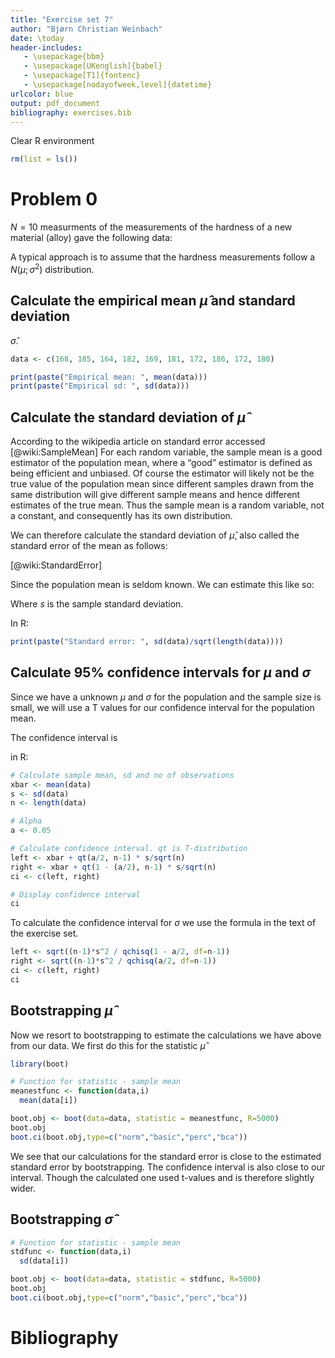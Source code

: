 ```yaml
---
title: "Exercise set 7"
author: "Bjørn Christian Weinbach"
date: \today
header-includes:
   - \usepackage{bbm}
   - \usepackage[UKenglish]{babel}
   - \usepackage[T1]{fontenc}
   - \usepackage[nodayofweek,level]{datetime}
urlcolor: blue
output: pdf_document
bibliography: exercises.bib
---
```


Clear R environment

```r
rm(list = ls())
```

# Problem 0
$N = 10$ measurments of the measurements of the hardness of a new material 
(alloy) gave the following data:

\begin{center}
  \begin{tabular}{ c c c c c }
   168 & 185 & 164 & 182 & 169 \\
   181 & 172 & 185 & 172 & 180 \\  
  \end{tabular}
\end{center}

A typical approach is to assume that the hardness measurements follow a 
$N(\mu; \sigma^2)$ distribution.

## Calculate the empirical mean $\hat{\mu}$ and standard deviation
$\hat{\sigma}$.

```r
data <- c(168, 185, 164, 182, 169, 181, 172, 186, 172, 180)

print(paste("Empirical mean: ", mean(data)))
print(paste("Empirical sd: ", sd(data)))
```

## Calculate the standard deviation of $\hat{\mu}$

According to the wikipedia article on standard error accessed 
\formatdate{22}{10}{2020} [@wiki:SampleMean] For each random variable, the sample 
mean is a good estimator of the population 
mean, where a "good" estimator is defined as being efficient and unbiased. 
Of course the estimator will likely not be the true value of the population 
mean since different samples drawn from the same distribution will give 
different sample means and hence different estimates of the true mean. 
Thus the sample mean is a random variable, not a constant, 
and consequently has its own distribution.

We can therefore calculate the standard deviation of $\hat{\mu}$, also called
the standard error of the mean as follows:

\begin{equation}
  \sigma_{\bar{X}} = \frac{\sigma}{N}
\end{equation}[@wiki:StandardError]

Since the population mean is seldom known. We can estimate this like so:

\begin{equation}
  \sigma_{\bar{X}} \approx \frac{s}{N}
\end{equation}

Where $s$ is the sample standard deviation.

In R:

```r
print(paste("Standard error: ", sd(data)/sqrt(length(data))))
```
## Calculate $95\%$ confidence intervals for $\mu$ and $\sigma$

Since we have a unknown $\mu$ and $\sigma$ for the population and the sample
size is small, we will use a T values for our confidence interval for the population mean.

The confidence interval is
\begin{equation}
[\bar{x} + t_{n-1, \alpha/2} \cdot \frac{s}{\sqrt{n}}, 
 \bar{x} + t_{n-1, 1 - \alpha/2} \cdot \frac{s}{\sqrt{n}}]
\end{equation}

in R:

```r
# Calculate sample mean, sd and no of observations
xbar <- mean(data)
s <- sd(data)
n <- length(data)

# Alpha
a <- 0.05

# Calculate confidence interval. qt is T-distribution
left <- xbar + qt(a/2, n-1) * s/sqrt(n)
right <- xbar + qt(1 - (a/2), n-1) * s/sqrt(n)
ci <- c(left, right)

# Display confidence interval
ci
```
To calculate the confidence interval for $\sigma$ we use the formula in the 
text of the exercise set. 

```r
left <- sqrt((n-1)*s^2 / qchisq(1 - a/2, df=n-1))
right <- sqrt((n-1)*s^2 / qchisq(a/2, df=n-1))
ci <- c(left, right)
ci
```
## Bootstrapping $\hat{\mu}$

Now we resort to bootstrapping to estimate the calculations we have above from our data.
We first do this for the statistic $\hat{\mu}$


```r
library(boot)

# Function for statistic - sample mean
meanestfunc <- function(data,i)
  mean(data[i])

boot.obj <- boot(data=data, statistic = meanestfunc, R=5000)
boot.obj
boot.ci(boot.obj,type=c("norm","basic","perc","bca"))
```
We see that our calculations for the standard error is close to the estimated 
standard error by bootstrapping. The confidence interval is also close to our interval. 
Though the calculated one used t-values and is therefore slightly wider.

## Bootstrapping $\hat{\sigma}$

```r
# Function for statistic - sample mean
stdfunc <- function(data,i)
  sd(data[i])

boot.obj <- boot(data=data, statistic = stdfunc, R=5000)
boot.obj
boot.ci(boot.obj,type=c("norm","basic","perc","bca"))
```

\newpage

# Bibliography